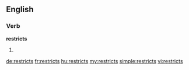 ==English==

===Verb===
'''restricts'''

# {{third-person singular of|restrict}}

[[de:restricts]]
[[fr:restricts]]
[[hu:restricts]]
[[my:restricts]]
[[simple:restricts]]
[[vi:restricts]]